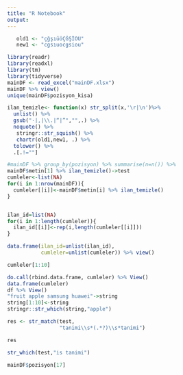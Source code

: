 ```yaml
---
title: "R Notebook"
output:
---
```

```r
   old1 <- "çğşıüöÇĞŞİÖÜ"
   new1 <- "cgsıuocgsiou" 


```

```r
library(readr)
library(readxl)
library(tm)
library(tidyverse)
mainDF <- read_excel("mainDF.xlsx")
mainDF %>% view()
unique(mainDF$pozisyon_kisa)
```


```r
ilan_temizle<- function(x) str_split(x,'\r|\n')%>%
  unlist() %>% 
  gsub("·|,|\\.|“|”","",.) %>% 
  noquote() %>%
   stringr::str_squish() %>% 
   chartr(old1,new1, .) %>% 
  tolower() %>% 
  .[.!=""]
```


```r
#mainDF %>% group_by(pozisyon) %>% summarise(n=n()) %>% 
mainDF$metin[1] %>% ilan_temizle()->test
cumleler<-list(NA)
for(i in 1:nrow(mainDF)){
  cumleler[[i]]<-mainDF$metin[i] %>% ilan_temizle()
}


ilan_id=list(NA)
for(i in 1:length(cumleler)){
  ilan_id[[i]]<-rep(i,length(cumleler[[i]]))
}

data.frame(ilan_id=unlist(ilan_id),
           cumleler=unlist(cumleler)) %>% view()
```


```r
cumleler[1:10]

do.call(rbind.data.frame, cumleler) %>% View()
data.frame(cumleler)
df %>% View()
"fruit apple samsung huawei"->string
string[1:10]<-string
stringr::str_which(string,"apple")

res <- str_match(test,
                 "tanimi\\s*(.*?)\\s*tanimi")

res

str_which(test,"is tanimi")
```

```r
mainDF$pozisyon[17]
```

